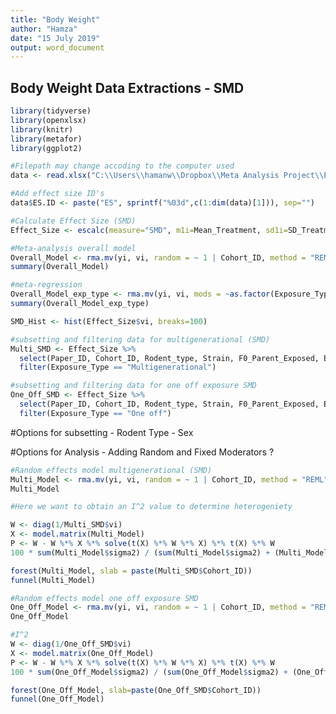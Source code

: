 ```yaml
---
title: "Body Weight"
author: "Hamza"
date: "15 July 2019"
output: word_document
---
```


## Body Weight Data Extractions - SMD

```r

library(tidyverse)
library(openxlsx)  
library(knitr)
library(metafor)
library(ggplot2)
```

```r
#Filepath may change accoding to the computer used
data <- read.xlsx("C:\\Users\\hamanw\\Dropbox\\Meta Analysis Project\\Extraction\\Body Weight\\R_metafor\\Body Weight_metafor\\Extraction_Sheet_4.0.xlsx", sheet = 1)
```

```r
#Add effect size ID's
data$ES.ID <- paste("ES", sprintf("%03d",c(1:dim(data)[1])), sep="")
```

```r
#Calculate Effect Size (SMD)
Effect_Size <- escalc(measure="SMD", m1i=Mean_Treatment, sd1i=SD_Treatment, n1i=Sample_Size_n_Treatment, m2i=Mean_Control, sd2i=SD_Control, n2i=Sample_Size_n_Control, data=data)

#Meta-analysis overall model
Overall_Model <- rma.mv(yi, vi, random = ~ 1 | Cohort_ID, method = "REML", data=Effect_Size)
summary(Overall_Model)

#meta-regression
Overall_Model_exp_type <- rma.mv(yi, vi, mods = ~as.factor(Exposure_Type) -1, random = ~ 1 | Cohort_ID, method = "REML", data=Effect_Size)
summary(Overall_Model_exp_type)

SMD_Hist <- hist(Effect_Size$vi, breaks=100)
```

```r
#subsetting and filtering data for multigenerational (SMD)
Multi_SMD <- Effect_Size %>%
  select(Paper_ID, Cohort_ID, Rodent_type, Strain, F0_Parent_Exposed, Exposure_Type, Mean_Control, SD_Control, SEM_Control, Sample_Size_n_Control, Mean_Treatment, SD_Treatment, SEM_Treatment, Sample_Size_n_Treatment, ES.ID, yi, vi) %>%
  filter(Exposure_Type == "Multigenerational")
```


```r
#subsetting and filtering data for one off exposure SMD
One_Off_SMD <- Effect_Size %>%
  select(Paper_ID, Cohort_ID, Rodent_type, Strain, F0_Parent_Exposed, Exposure_Type, Mean_Control, SD_Control, SEM_Control, Sample_Size_n_Control, Mean_Treatment, SD_Treatment, SEM_Treatment, Sample_Size_n_Treatment, ES.ID, yi, vi) %>%
  filter(Exposure_Type == "One off")
```

#Options for subsetting
- Rodent Type
- Sex

#Options for Analysis
- Adding Random and Fixed Moderators ?


```r
#Random effects model multigenerational (SMD)
Multi_Model <- rma.mv(yi, vi, random = ~ 1 | Cohort_ID, method = "REML", data=Multi_SMD)  
Multi_Model
```
```r
#Here we want to obtain an I^2 value to determine heterogeniety

W <- diag(1/Multi_SMD$vi)
X <- model.matrix(Multi_Model)
P <- W - W %*% X %*% solve(t(X) %*% W %*% X) %*% t(X) %*% W
100 * sum(Multi_Model$sigma2) / (sum(Multi_Model$sigma2) + (Multi_Model$k-Multi_Model$p)/sum(diag(P)))
```

```r
forest(Multi_Model, slab = paste(Multi_SMD$Cohort_ID))
funnel(Multi_Model)

```



```r
#Random effects model one off exposure SMD
One_Off_Model <- rma.mv(yi, vi, random = ~ 1 | Cohort_ID, method = "REML", data=One_Off_SMD)
One_Off_Model
```
```r
#I^2
W <- diag(1/One_Off_SMD$vi)
X <- model.matrix(One_Off_Model)
P <- W - W %*% X %*% solve(t(X) %*% W %*% X) %*% t(X) %*% W
100 * sum(One_Off_Model$sigma2) / (sum(One_Off_Model$sigma2) + (One_Off_Model$k-One_Off_Model$p)/sum(diag(P)))
```
```r
forest(One_Off_Model, slab=paste(One_Off_SMD$Cohort_ID))
funnel(One_Off_Model)
```



